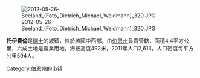 [[Image:2012-05-26-Seeland_(Foto_Dietrich_Michael_Weidmann)_320.JPG|right]]

'''托伊費倫'''是[[瑞士|瑞士]]的城鎮，位於該國中西部，由[[伯恩州|伯恩州]]負責管轄，面積4.4平方公里，六成土地是農業用地，海拔高度492米，2011年人口2,613，人口密度每平方公里594人。

{{Switzerland-geo-stub}}
[[Category:伯恩州的市镇|Category:伯恩州的市镇]]